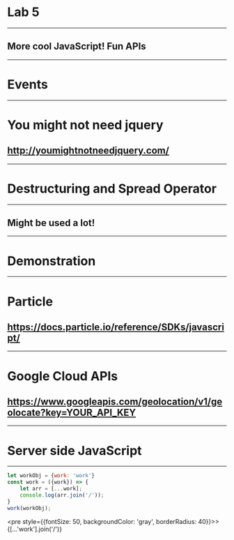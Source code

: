 
# Lab 5
--------
## More cool JavaScript! Fun APIs

---

# Events

---

# You might not need jquery
## http://youmightnotneedjquery.com/

---

# Destructuring and Spread Operator

-----

## Might be used a lot!

---

# Demonstration

---

# Particle 
## https://docs.particle.io/reference/SDKs/javascript/

---

# Google Cloud APIs
## https://www.googleapis.com/geolocation/v1/geolocate?key=YOUR_API_KEY

---

# Server side JavaScript

---

```javascript
let workObj = {work: 'work'}
const work = ({work}) => {
    let arr = [...work];
    console.log(arr.join('/'));
}
work(workObj);
```
<Box><pre style={{fontSize: 50, backgroundColor: 'gray',
borderRadius: 40}}>> {[...'work'].join('/')}</pre></Box>